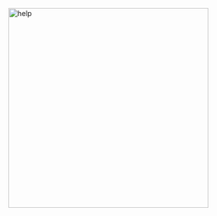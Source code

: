 [[File:Screenshot_117.png|thumb|398px|help]]<ac_metadata title="I am already without spaces recommendations of those who should let rest" related_topics="General Discussion"> </ac_metadata>
